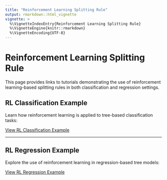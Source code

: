 ```yaml
---
title: "Reinforcement Learning Splitting Rule"
output: rmarkdown::html_vignette
vignette: >
  %\VignetteIndexEntry{Reinforcement Learning Splitting Rule}
  %\VignetteEngine{knitr::rmarkdown}
  %\VignetteEncoding{UTF-8}
---
```


# Reinforcement Learning Splitting Rule

This page provides links to tutorials demonstrating the use of reinforcement learning-based splitting rules in both classification and regression settings.

## RL Classification Example

Learn how reinforcement learning is applied to tree-based classification tasks:

[View RL Classification Example](Test-RLT-Cla.html)

---

## RL Regression Example

Explore the use of reinforcement learning in regression-based tree models:

[View RL Regression Example](Test-RLT-Reg.html)
